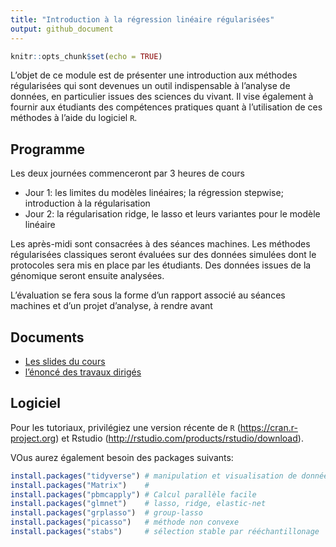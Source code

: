 ```yaml
---
title: "Introduction à la régression linéaire régularisées"
output: github_document
---
```


```r
knitr::opts_chunk$set(echo = TRUE)
```

L'objet de ce module est de présenter une introduction aux méthodes régularisées qui sont devenues un outil indispensable à l’analyse de données, en particulier issues des sciences du vivant. Il vise également à fournir aux étudiants des compétences pratiques quant à l’utilisation de ces méthodes à l’aide du logiciel `R`.

## Programme 

Les deux journées commenceront par 3 heures de cours

- Jour 1: les limites du modèles linéaires; la régression stepwise; introduction à la régularisation
- Jour 2: la régularisation ridge, le lasso et leurs variantes pour le modèle linéaire

Les après-midi sont consacrées à des séances machines. Les méthodes régularisées classiques seront évaluées sur des données simulées dont le protocoles sera mis en place par les étudiants. Des données issues de la génomique seront ensuite analysées.

L'évaluation se fera sous la forme d'un rapport associé au séances machines et d'un projet d'analyse, à rendre avant 

## Documents

- [Les slides du cours](https://github.com/jchiquet/CourseRegLinearRegression/raw/master/slides/main.pdf)
- [l'énoncé des travaux dirigés](https://github.com/jchiquet/CourseRegLinearRegression/raw/master/td/td_ensai.pdf)

## Logiciel

Pour les tutoriaux, privilégiez une version récente de `R` ([https://cran.r-project.org](https://cran.r-project.org)) et Rstudio ([http://rstudio.com/products/rstudio/download](http://rstudio.com/products/rstudio/download)).

VOus aurez également besoin des packages suivants:

```r
install.packages("tidyverse") # manipulation et visualisation de données
install.packages("Matrix")    # 
install.packages("pbmcapply") # Calcul parallèle facile
install.packages("glmnet")    # lasso, ridge, elastic-net 
install.packages("grplasso")  # group-lasso
install.packages("picasso")   # méthode non convexe
install.packages("stabs")     # sélection stable par rééchantillonage
```


